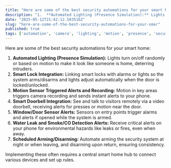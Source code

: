 ```yaml
---
title: "Here are some of the best security automations for your smart home"
description: "1.  **Automated Lighting (Presence Simulation):** Lights turn on/off randomly or based on motion to make it look like someone is home, deterring intruders."
date: "2025-05-12T21:42:12.503516Z"
slug: "here-are-some-of-the-best-security-automations-for-your-smar"
published: true
tags: ['automation', 'camera', 'lighting', 'motion', 'presence', 'security', 'sensor']
---
```


Here are some of the best security automations for your smart home:

1.  **Automated Lighting (Presence Simulation):** Lights turn on/off randomly or based on motion to make it look like someone is home, deterring intruders.
2.  **Smart Lock Integration:** Linking smart locks with alarms or lights so the system arms/disarms and lights adjust automatically when the door is locked/unlocked.
3.  **Motion Sensor Triggered Alerts and Recording:** Motion in key areas triggers camera recording and sends instant alerts to your phone.
4.  **Smart Doorbell Integration:** See and talk to visitors remotely via a video doorbell, receiving alerts for presses or motion near the door.
5.  **Window/Door Sensor Alerts:** Sensors on entry points trigger alarms and alerts if opened while the system is armed.
6.  **Water Leak and Smoke/CO Detection Alerts:** Receive critical alerts on your phone for environmental hazards like leaks or fires, even when away.
7.  **Scheduled Arming/Disarming:** Automate arming the security system at night or when leaving, and disarming upon return, ensuring consistency.

Implementing these often requires a central smart home hub to connect various devices and set up rules.